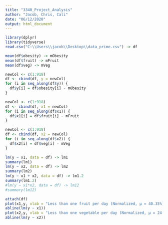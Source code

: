 ---
title: "3340_Project_Analysis"
author: "Jacob, Chris, Cali"
date: "06/12/2020"
output: html_document
---

```{r setup, include=FALSE}
library(dplyr)
library(tidyverse)
read.csv("C:\\Users\\jacob\\Desktop\\data_prime.csv") -> df
```


```{r, message=FALSE}
mean(df$obesity) -> mObesity
mean(df$fruit) -> mFruit
mean(df$veg) -> mVeg

newCol <- c(1:918) 
df <- cbind(df, y = newCol)
for (i in seq_along(df$y)) {
  df$y[i] = df$obesity[i] - mObesity
}

newCol <- c(1:918) 
df <- cbind(df, x1 = newCol)
for (i in seq_along(df$x1)) {
  df$x1[i] = df$fruit[i] - mFruit
}

newCol <- c(1:918) 
df <- cbind(df, x2 = newCol)
for (i in seq_along(df$x2)) {
  df$x2[i] = df$veg[i] - mVeg
}
```

```{r}
lm(y ~ x1, data = df) -> lm1
summary(lm1)
lm(y ~ x2, data = df) -> lm2
summary(lm2)
lm(y ~ x1 + x2, data = df) -> lm1.2
summary(lm1.2)
#lm(y ~ x1*x2, data = df) -> lm12
#summary(lm12)
```

```{r message=FALSE, warning=FALSE}
attach(df)
plot(x1,y, xlab = "Less than one fruit per day (Normalized, μ = 40.35%)", ylab = "Rate of obesity (Normalized, μ = 30.08%)")
abline(lm(y ~ x1))
plot(x2,y, xlab = "Less than one vegetable per day (Normalized, μ = 24.18%)", ylab = "Rate of obesity (Normalized, μ = 30.08%)")
abline(lm(y ~ x2))
```

